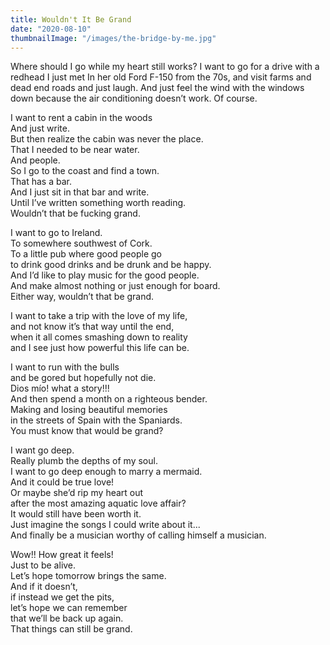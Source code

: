 ```yaml
---
title: Wouldn't It Be Grand
date: "2020-08-10"
thumbnailImage: "/images/the-bridge-by-me.jpg"
---
```


<Box>
  Where should I go while my heart still works?  
  I want to go for a drive with a redhead I just met  
  In her old Ford F-150 from the 70s,  
  and visit farms and dead end roads and just laugh.  
  And just feel the wind with the windows down  
  because the air conditioning doesn’t work. Of course.  
    
  I want to rent a cabin in the woods  
  And just write.  
  But then realize the cabin was never the place.  
  That I needed to be near water.  
  And people.  
  So I go to the coast and find a town.  
  That has a bar.  
  And I just sit in that bar and write.  
  Until I’ve written something worth reading.  
  Wouldn’t that be fucking grand.  
    
  I want to go to Ireland.  
  To somewhere southwest of Cork.  
  To a little pub where good people go  
  to drink good drinks and be drunk and be happy.  
  And I’d like to play music for the good people.    
  And make almost nothing or just enough for board.  
  Either way, wouldn’t that be grand.  
    
  I want to take a trip with the love of my life,  
  and not know it’s that way until the end,  
  when it all comes smashing down to reality  
  and I see just how powerful this life can be.  
    
  I want to run with the bulls  
  and be gored but hopefully not die.  
  Dios mío! what a story!!!  
  And then spend a month on a righteous bender.  
  Making and losing beautiful memories  
  in the streets of Spain with the Spaniards.  
  You must know that would be grand?  
    
  I want go deep.   
  Really plumb the depths of my soul.  
  I want to go deep enough to marry a mermaid.  
  And it could be true love!  
  Or maybe she’d rip my heart out  
  after the most amazing aquatic love affair?  
  It would still have been worth it.  
  Just imagine the songs I could write about it...  
  And finally be a musician worthy of calling himself a musician.  
    
  Wow!! How great it feels!  
  Just to be alive.  
  Let’s hope tomorrow brings the same.  
  And if it doesn’t,  
  if instead we get the pits,  
  let’s hope we can remember  
  that we’ll be back up again.  
  That things can still be grand.  
</Box>
